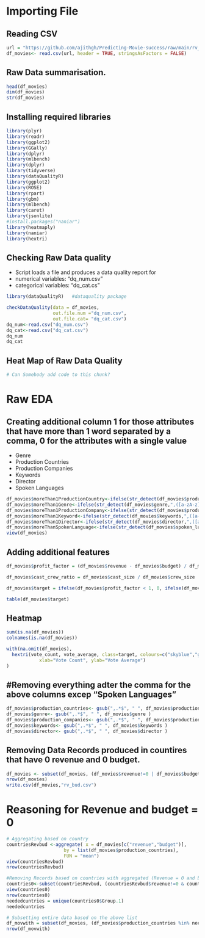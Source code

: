 # Importing File

## Reading CSV
```r
url = "https://github.com/ajithgh/Predicting-Movie-success/raw/main/rv_bud.csv"
df_movies<- read.csv(url, header = TRUE, stringsAsFactors = FALSE)
```

## Raw Data summarisation.
```r
head(df_movies)
dim(df_movies)
str(df_movies)
``` 

## Installing required libraries
```r
library(plyr)
library(readr)
library(ggplot2)
library(GGally)
library(dplyr)
library(mlbench)
library(dplyr)
library(tidyverse)
library(dataQualityR)
library(ggplot2)
library(ROSE)
library(rpart)
library(gbm)
library(mlbench)
library(caret)
library(jsonlite)
#install.packages("naniar")
library(heatmaply)
library(naniar)
library(hextri)
```

## Checking Raw Data quality
 + Script loads a file and produces a data quality report for
 + numerical variables: "dq_num.csv"
 + categorical variables: "dq_cat.cs"
```r
library(dataQualityR)   #dataquality package

checkDataQuality(data = df_movies, 
                 out.file.num ="dq_num.csv", 
                 out.file.cat= "dq_cat.csv")
dq_num<-read.csv("dq_num.csv")
dq_cat<-read.csv("dq_cat.csv")
dq_num
dq_cat
```

## Heat Map of Raw Data Quality
```r
# Can Somebody add code to this chunk? 
```

# Raw EDA

## Creating additional column 1 for those attributes that have more than 1 word separated by a comma, 0 for the attributes with a single value
+ Genre
+ Production Countries
+ Production Companies
+ Keywords
+ Director
+ Spoken Languages
```r
df_movies$moreThan1ProductionCountry<-ifelse(str_detect(df_movies$production_countries,",([a-zA-z])",) ,1,0)
df_movies$moreThan1Genre<-ifelse(str_detect(df_movies$genre,",([a-zA-z])",) ,1,0)
df_movies$moreThan1ProductionCompany<-ifelse(str_detect(df_movies$production_companies,",([a-zA-z])",) ,1,0)
df_movies$moreThan1Keyword<-ifelse(str_detect(df_movies$keywords,",([a-zA-z])",) ,1,0)
df_movies$moreThan1Director<-ifelse(str_detect(df_movies$director,",([a-zA-z])",) ,1,0)
df_movies$moreThanSpokenLanguage<-ifelse(str_detect(df_movies$spoken_languages,",([a-zA-z])",) ,1,0)
view(df_movies)
```

## Adding additional features
```r

df_movies$profit_factor = (df_movies$revenue - df_movies$budget) / df_movies$budget

df_movies$cast_crew_ratio = df_movies$cast_size / df_movies$crew_size

df_movies$target = ifelse(df_movies$profit_factor < 1, 0, ifelse(df_movies$profit_factor >= 1 & df_movies$profit_factor < 2, 1, 2))

table(df_movies$target)

```

## Heatmap 
```r
sum(is.na(df_movies))
colnames(is.na(df_movies))

with(na.omit(df_movies), 
  hextri(vote_count, vote_average, class=target, colours=c("skyblue","grey60","goldenrod"), style="size",
            xlab="Vote Count", ylab="Vote Average")
)
```

## #Removing everything adter the comma for the above columns excep "Spoken Languages"
```r
df_movies$production_countries<- gsub(",.*$", " ", df_movies$production_countries )
df_movies$genre<- gsub(",.*$", " ", df_movies$genre )
df_movies$production_companies<- gsub(",.*$", " ", df_movies$production_companies )
df_movies$keywords<- gsub(",.*$", " ", df_movies$keywords )
df_movies$director<- gsub(",.*$", " ", df_movies$director )
```

## Removing Data Records produced in countires that have 0 revenue and 0 budget. 
```r
df_movies <- subset(df_movies, (df_movies$revenue!=0 | df_movies$budget!=0))
nrow(df_movies)
write.csv(df_movies,"rv_bud.csv")
```

# Reasoning for Revenue and budget = 0
```r
# Aggregating based on country
countriesRevbud <-aggregate( x = df_movies[c("revenue","budget")],
                     by = list(df_movies$production_countries),
                     FUN = "mean")
view(countriesRevbud)
nrow(countriesRevbud)

#Removing Records based on countries with aggregated (Revenue = 0 and budget = 0)
countries0<-subset(countriesRevbud, (countriesRevbud$revenue!=0 & countriesRevbud$budget!=0))
view(countries0)
nrow(countries0)
neededcuntries = unique(countries0$Group.1)
neededcuntries

# Subsetting entire data based on the above list
df_movwith = subset(df_movies, (df_movies$production_countries %in% neededcuntries))
nrow(df_movwith)
``` 


